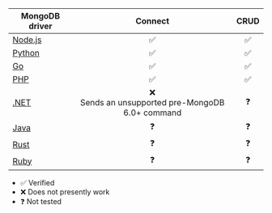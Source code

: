 | MongoDB driver                |                        Connect                         | CRUD |
| ----------------------------- | :----------------------------------------------------: | :--: |
| [Node.js][mongodb-ts-driver]  |                           ✅                           |  ✅  |
| [Python][mongodb-py-driver]   |                           ✅                           |  ✅  |
| [Go][mongodb-go-driver]       |                           ✅                           |  ✅  |
| [PHP][mongodb-php-driver]     |                           ✅                           |  ✅  |
| [.NET][mongodb-dotnet-driver] | ❌ <br />Sends an unsupported pre-MongoDB 6.0+ command |  ❓  |
| [Java][mongodb-java-driver]   |                           ❓                           |  ❓  |
| [Rust][mongodb-rust-driver]   |                           ❓                           |  ❓  |
| [Ruby][mongodb-ruby-driver]   |                           ❓                           |  ❓  |

- ✅ Verified
- ❌ Does not presently work
- ❓ Not tested

[mongodb-ts-driver]: https://github.com/mongodb/node-mongodb-native
[mongodb-go-driver]: https://github.com/mongodb/mongo-go-driver
[mongodb-py-driver]: https://github.com/mongodb/mongo-python-driver
[mongodb-dotnet-driver]: https://github.com/mongodb/mongo-csharp-driver
[mongodb-java-driver]: https://github.com/mongodb/mongo-java-driver
[mongodb-ruby-driver]: https://github.com/mongodb/mongoid
[mongodb-rust-driver]: https://github.com/mongodb/mongo-rust-driver
[mongodb-php-driver]: https://github.com/mongodb/mongo-php-driver
